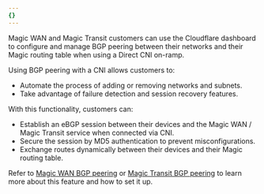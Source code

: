 ```yaml
---
{}
---
```


Magic WAN and Magic Transit customers can use the Cloudflare dashboard to configure and manage BGP peering between their networks and their Magic routing table when using a Direct CNI on-ramp.

Using BGP peering with a CNI allows customers to:

- Automate the process of adding or removing networks and subnets.
- Take advantage of failure detection and session recovery features.

With this functionality, customers can:

- Establish an eBGP session between their devices and the Magic WAN / Magic Transit service when connected via CNI.
- Secure the session by MD5 authentication to prevent misconfigurations.
- Exchange routes dynamically between their devices and their Magic routing table.

Refer to [Magic WAN BGP peering](/magic-wan/configuration/manually/how-to/bgp-peering/) or [Magic Transit BGP peering](/magic-transit/how-to/bgp-peering/) to learn more about this feature and how to set it up.
